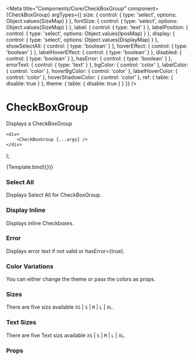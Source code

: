 
<Meta
    title="Components/Core/CheckBoxGroup"
    component={CheckBoxGroup}
    argTypes={{
        size: {
            control: {
                type: 'select',
                options: Object.values(SizeMap)
            }
        },
        fontSize: {
            control: {
                type: 'select',
                options: Object.values(SizeMap)
            }
        },
        label: {
            control: { type: 'text' }
        },
        labelPosition: {
            control: {
                type: 'select',
                options: Object.values(lposMap)
            }
        },
        display: {
            control: {
                type: 'select',
                options: Object.values(DisplayMap)
            }
        },
        showSelectAll: {
            control: { type: 'boolean' }
        },
        hoverEffect: {
            control: { type: 'boolean' }
        },
        labelHoverEffect: {
            control: { type: 'boolean' }
        },
        disabled: {
            control: { type: 'boolean' }
        },
        hasError: {
            control: { type: 'boolean' }
        },
        errorText: {
            control: { type: 'text' }
        },
        bgColor: {
            control: 'color'
        },
        labelColor: {
            control: 'color'
        },
        hoverBgColor: {
            control: 'color'
        },
        labelHoverColor: {
            control: 'color'
        },
        hoverShadowColor: {
            control: 'color'
        },
        ref: {
            table: {
                disable: true
            }
        },
        theme: {
            table: {
                disable: true
            }
        }
    }}
/>

# CheckBoxGroup

Displays a CheckBoxGroup

    <div>
        <CheckBoxGroup {...args} />
    </div>
);

<Preview>
    <Story
        name="CheckBoxGroup"
        args={{
            display: 'block',
            label: 'CheckBoxGroup Label',
            size: 'S',
            checkBoxOptions: [
                { id: '1', value: 1, label: '1' },
                { id: '2', value: 2, label: '2' }
            ]
        }}
    >
        {Template.bind({})}
    </Story>
</Preview>

### Select All

Displays Select All for CheckBoxGroup.

<Preview withToolbar>
    <div>
        <CheckBoxGroup
            display="inline"
            label="CheckBoxGroup Label"
            size="S"
            checkBoxOptions={[
                { id: '1', value: 1, label: '1' },
                { id: '2', value: 2, label: '2' }
            ]}
            showSelectAll={true}
        />
    </div>
</Preview>

### Display Inline

Displays inline Checkboxes.

<Preview withToolbar>
    <div>
        <CheckBoxGroup
            display="inline"
            label="CheckBoxGroup Label"
            size="S"
            checkBoxOptions={[
                { id: '1', value: 1, label: '1' },
                { id: '2', value: 2, label: '2' }
            ]}
        />
    </div>
</Preview>

### Error

Displays error text if not valid or hasError={true}.

<Preview withToolbar>
    <div>
        <CheckBoxGroup
            display="inline"
            label="CheckBoxGroup Label"
            size="S"
            hasError={true}
            errorText="Please select any"
            checkBoxOptions={[
                { id: '1', value: 1, label: '1' },
                { id: '2', value: 2, label: '2' }
            ]}
            showSelectAll={true}
        />
    </div>
</Preview>

### Color Variations

You can either change the theme or pass the colors as props.

<Preview withToolbar>
    <div>
        <CheckBoxGroup
            display="block"
            label="CheckBoxGroup Label"
            size="S"
            checkBoxOptions={[
                { id: '1', value: 1, label: '1', checked: true },
                { id: '2', value: 2, label: '2' }
            ]}
            bgColor="#37d5d3"
            labelColor="blue"
        />
    </div>
</Preview>

### Sizes

There are five sizs available `XS` | `S` | `M` | `L` | `XL`.

<Preview withToolbar>
    <div style={{ display: 'flex', flexWrap: 'wrap', justifyContent: 'space-around' }}>
        <CheckBoxGroup
            display="inline"
            label="CheckBoxGroup Label"
            size="XS"
            checkBoxOptions={[
                { id: '1', value: 1, label: '1' },
                { id: '2', value: 2, label: '2' }
            ]}
            bgColor="#37d5d3"
            labelColor="blue"
        />
        <CheckBoxGroup
            display="inline"
            label="CheckBoxGroup Label"
            size="S"
            checkBoxOptions={[
                { id: '1', value: 1, label: '1' },
                { id: '2', value: 2, label: '2' }
            ]}
            bgColor="#37d5d3"
            labelColor="blue"
        />
        <CheckBoxGroup
            display="inline"
            label="CheckBoxGroup Label"
            size="M"
            checkBoxOptions={[
                { id: '1', value: 1, label: '1' },
                { id: '2', value: 2, label: '2' }
            ]}
            bgColor="#37d5d3"
            labelColor="blue"
        />
        <CheckBoxGroup
            display="inline"
            label="CheckBoxGroup Label"
            size="L"
            checkBoxOptions={[
                { id: '1', value: 1, label: '1' },
                { id: '2', value: 2, label: '2' }
            ]}
            bgColor="#37d5d3"
            labelColor="blue"
        />
        <CheckBoxGroup
            display="inline"
            label="CheckBoxGroup Label"
            size="XL"
            checkBoxOptions={[
                { id: '1', value: 1, label: '1' },
                { id: '2', value: 2, label: '2' }
            ]}
            bgColor="#37d5d3"
            labelColor="blue"
        />
    </div>
</Preview>

### Text Sizes

There are five Text sizs available `XS` | `S` | `M` | `L` | `XL`.

<Preview withToolbar>
    <div style={{ display: 'flex', flexWrap: 'wrap', justifyContent: 'space-around' }}>
        <CheckBoxGroup
            display="inline"
            label="CheckBoxGroup Label"
            fontSize="XS"
            checkBoxOptions={[
                { id: '1', value: 1, label: '1' },
                { id: '2', value: 2, label: '2' }
            ]}
            bgColor="#37d5d3"
            labelColor="blue"
        />
        <CheckBoxGroup
            display="inline"
            label="CheckBoxGroup Label"
            fontSize="S"
            checkBoxOptions={[
                { id: '1', value: 1, label: '1' },
                { id: '2', value: 2, label: '2' }
            ]}
            bgColor="#37d5d3"
            labelColor="blue"
        />
        <CheckBoxGroup
            display="inline"
            label="CheckBoxGroup Label"
            fontSize="M"
            checkBoxOptions={[
                { id: '1', value: 1, label: '1' },
                { id: '2', value: 2, label: '2' }
            ]}
            bgColor="#37d5d3"
            labelColor="blue"
        />
        <CheckBoxGroup
            display="inline"
            label="CheckBoxGroup Label"
            fontSize="L"
            checkBoxOptions={[
                { id: '1', value: 1, label: '1' },
                { id: '2', value: 2, label: '2' }
            ]}
            bgColor="#37d5d3"
            labelColor="blue"
        />
        <CheckBoxGroup
            display="inline"
            label="CheckBoxGroup Label"
            fontSize="XL"
            checkBoxOptions={[
                { id: '1', value: 1, label: '1' },
                { id: '2', value: 2, label: '2' }
            ]}
            bgColor="#37d5d3"
            labelColor="blue"
        />
    </div>
</Preview>

### Props

<Props story="CheckBoxGroup" />
